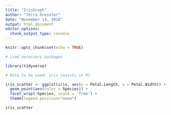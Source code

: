 ```yaml
---
title: "IrisGraph"
author: "Terra Dressler"
date: "November 14, 2018"
output: html_document
editor_options: 
  chunk_output_type: console
---
```


```r
knitr::opts_chunk$set(echo = TRUE)
```


```r

# Load necessary packages

library(tidyverse)

# Data to be used: iris (exists in R)

```


```r

iris_scatter <- ggplot(iris, aes(x = Petal.Length, y = Petal.Width)) +
  geom_point(aes(color = Species)) +
  facet_wrap(~Species, scale = 'free') +
  theme(legend.position="none")

iris_scatter

```



